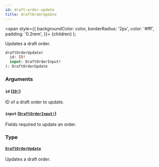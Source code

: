 ```yaml
---
id: draft-order-update
title: draftOrderUpdate
---
```


<span
style={{
      backgroundColor: color,
      borderRadius: '2px',
      color: '#fff',
      padding: '0.2rem',
    }}>
{children}
</span>
);

Updates a draft order.

```graphql
draftOrderUpdate(
  id: ID!
  input: DraftOrderInput!
): DraftOrderUpdate

```

### Arguments

#### `id` ([`ID!`](/api-reference/scalars/id.mdx))

ID of a draft order to update.

#### `input` ([`DraftOrderInput!`](/api-reference/inputs/draft-order-input.mdx))

Fields required to update an order.

### Type

#### [`DraftOrderUpdate`](/api-reference/objects/draft-order-update.mdx)

Updates a draft order.
